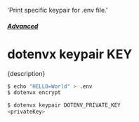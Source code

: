   'Print specific keypair for .env file.'

##### [Advanced](/docs/advanced)
# dotenvx keypair KEY

<p className="lead">{description}</p>

```sh
$ echo "HELLO=World" > .env
$ dotenvx encrypt

$ dotenvx keypair DOTENV_PRIVATE_KEY
<privateKey>
```
